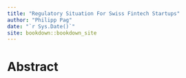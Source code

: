 ```yaml
--- 
title: "Regulatory Situation For Swiss Fintech Startups"
author: "Philipp Pag"
date: "`r Sys.Date()`"
site: bookdown::bookdown_site
---
```


# Abstract



